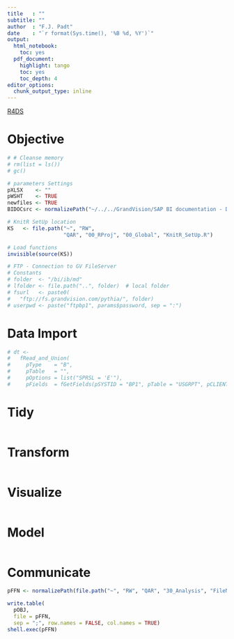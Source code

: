 ```yaml
---
title   : ""
subtitle: ""
author  : "F.J. Padt"
date    : "`r format(Sys.time(), '%B %d, %Y')`"
output:
  html_notebook:
    toc: yes
  pdf_document:
    highlight: tango
    toc: yes
    toc_depth: 4
editor_options: 
  chunk_output_type: inline
---
```


[R4DS](http://r4ds.had.co.nz/introduction.html)

# Objective


```r
# # Cleanse memory
# rm(list = ls())
# gc()

# parameters Settings
pXLSX    <- "" 
pWSHT    <- TRUE
newfiles <- TRUE
BIDOCsrc <- normalizePath("~/../../GrandVision/SAP BI documentation - Documents/bi-doc/src/")

# KnitR SetUp location
KS   <- file.path("~", "RW",
                  "QAR", "00_RProj", "00_Global", "KnitR_SetUp.R")

# Load functions
invisible(source(KS))

# FTP - Connection to GV FileServer
# Constants
# folder  <- "/bi/ib/md"          
# lfolder <- file.path("..", folder)  # local folder
# fsurl   <- paste0(
#   "ftp://fs.grandvision.com/pythia/", folder)
# userpwd <- paste("ftpbp1", params$password, sep = ":")

```

# Data Import

```r

# dt <- 
#   fRead_and_Union(
#     pType    = "B", 
#     pTable   = "", 
#     pOptions = list("SPRSL = 'E'"),
#     pFields  = fGetFields(pSYSTID = "BP1", pTable = "USGRPT", pCLIENT = "300"))

```

# Tidy

```r

```

# Transform

```r

```

# Visualize

```r

```

# Model

```r

```

# Communicate

```r

pFFN <- normalizePath(file.path("~", "RW", "QAR", "30_Analysis", "FileName.csv"))

write.table(
  pOBJ,
  file = pFFN, 
  sep = ";", row.names = FALSE, col.names = TRUE)
shell.exec(pFFN)
```


